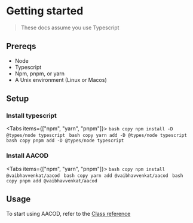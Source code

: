 
# Getting started

> These docs assume you use Typescript

## Prereqs

* Node
* Typescript
* Npm, pnpm, or yarn
* A Unix environment (Linux or Macos)

## Setup

<Steps>

### Install typescript


<Tabs items={["npm", "yarn", "pnpm"]}>
    <Tab>
    ```bash copy
    npm install -D @types/node typescript
    ```
    </Tab>
    <Tab>
    ```bash copy
    yarn add -D @types/node typescript
    ```
    </Tab>
    <Tab>
    ```bash copy
    pnpm add -D @types/node typescript
    ```
    </Tab>
</Tabs>

### Install AACOD

<Tabs items={["npm", "yarn", "pnpm"]}>
    <Tab>
    ```bash copy
    npm install @vaibhavvenkat/aacod
    ```
    </Tab>
    <Tab>
    ```bash copy
    yarn add @vaibhavvenkat/aacod
    ```
    </Tab>
    <Tab>
    ```bash copy
    pnpm add @vaibhavvenkat/aacod
    ```
    </Tab>
</Tabs>

</Steps>

## Usage

To start using AACOD, refer to the [Class reference](/classes/brew)